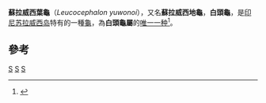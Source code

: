 {{Speciesbox 
| taxon = Leucocephalon yuwonoi
| status = CR
| status_system = IUCN2.3
| status_ref = <ref name=IUCN>{{IUCN2009|assessors=Asian Turtle Trade Working Group|year=2000|id=40761|title=Leucocephalon yuwonoi|downloaded=2009-06-30}}</ref>
| binomial_authority = (McCord, Iverson & Boeadi, 1995)
| synonyms = ''Geoemyda yuwonoi'' McCord, Iverson & Boeadi, 1995<br />''Heosemys yuwonoi'' (McCord, Iverson and Boeadi, 1995)
| synonyms =
* ''Geoemyda yuwonoi'' <small>McCord, Iverson & Boeadi, 1995</small>
* ''Heosemys yuwonoi'' <small>Fritz & Obst, 1996</small>
* ''Leucocephalon yuwonoi'' <small>McCord, Iverson, Spinks & Shaffer, 2000</small>
| synonyms_ref=
}}

'''蘇拉威西葉龜'''（''Leucocephalon yuwonoi''），又名'''蘇拉威西地龜'''，'''白頭龜'''，是[[印尼|印尼]][[苏拉威西岛|苏拉威西岛]]特有的一種[[龜|龜]]，為'''白頭龜屬'''的[[單屬種|唯一一种]]<ref name="Fritz 2007">{{Cite journal | journal = Vertebrate Zoology | title = Checklist of Chelonians of the World | year = 2007 | author = Fritz Uwe | coauthors = Peter Havaš | volume = 57 | issue = 2 | pages = 226–227 | id = ISSN 18640-5755 | url = http://www.cnah.org/pdf_files/851.pdf | archiveurl = https://www.webcitation.org/5v20ztMND?url=http://www.cnah.org/pdf_files/851.pdf | archivedate = 2010-12-17 | accessdate = 29 May 2012 | deadurl = yes }}</ref>。

== 參考 ==
{{reflist}}

{{Taxonbar}}
[[Category:1995年描述的动物|S]]
[[Category:地龜亞科|S]]
[[Category:蘇拉威西動物|S]]